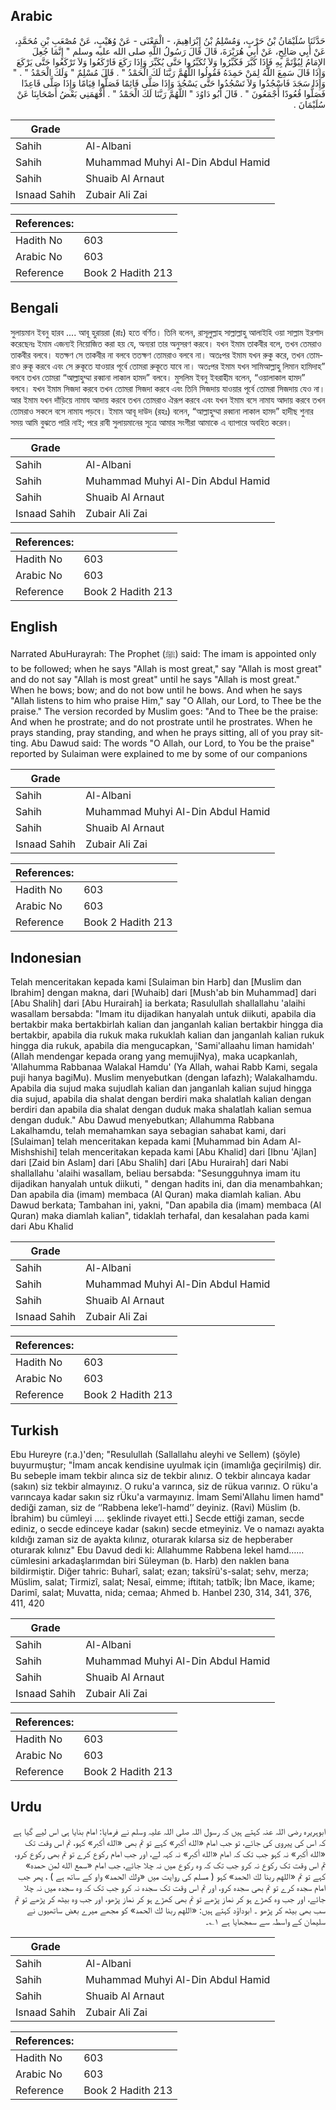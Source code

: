 ## Arabic


<div dir="rtl" lang="ar" style={{fontSize:'larger',backgroundColor:'#f8f9fa',padding:20}}>
حَدَّثَنَا سُلَيْمَانُ بْنُ حَرْبٍ، وَمُسْلِمُ بْنُ إِبْرَاهِيمَ، - الْمَعْنَى - عَنْ وُهَيْبٍ، عَنْ مُصْعَبِ بْنِ مُحَمَّدٍ، عَنْ أَبِي صَالِحٍ، عَنْ أَبِي هُرَيْرَةَ، قَالَ قَالَ رَسُولُ اللَّهِ صلى الله عليه وسلم ‏"‏ إِنَّمَا جُعِلَ الإِمَامُ لِيُؤْتَمَّ بِهِ فَإِذَا كَبَّرَ فَكَبِّرُوا وَلاَ تُكَبِّرُوا حَتَّى يُكَبِّرَ وَإِذَا رَكَعَ فَارْكَعُوا وَلاَ تَرْكَعُوا حَتَّى يَرْكَعَ وَإِذَا قَالَ سَمِعَ اللَّهُ لِمَنْ حَمِدَهُ فَقُولُوا اللَّهُمَّ رَبَّنَا لَكَ الْحَمْدُ ‏"‏ ‏.‏ قَالَ مُسْلِمٌ ‏"‏ وَلَكَ الْحَمْدُ ‏"‏ ‏.‏ ‏"‏ وَإِذَا سَجَدَ فَاسْجُدُوا وَلاَ تَسْجُدُوا حَتَّى يَسْجُدَ وَإِذَا صَلَّى قَائِمًا فَصَلُّوا قِيَامًا وَإِذَا صَلَّى قَاعِدًا فَصَلُّوا قُعُودًا أَجْمَعُونَ ‏"‏ ‏.‏ قَالَ أَبُو دَاوُدَ ‏"‏ اللَّهُمَّ رَبَّنَا لَكَ الْحَمْدُ ‏"‏ ‏.‏ أَفْهَمَنِي بَعْضُ أَصْحَابِنَا عَنْ سُلَيْمَانَ ‏.‏
</div>
<div style={{backgroundColor:'#f8f9fa',padding:20, marginBottom: 10}}><table> <thead> <tr> <th>Grade</th> <th></th> </tr> </thead> <tbody> <tr><td>Sahih</td><td>Al-Albani</td></tr><tr><td>Sahih</td><td>Muhammad Muhyi Al-Din Abdul Hamid</td></tr><tr><td>Sahih</td><td>Shuaib Al Arnaut</td></tr><tr><td>Isnaad Sahih</td><td>Zubair Ali Zai</td></tr></tbody></table><table> <thead> <tr> <th>References:</th> <th></th> </tr> </thead> <tbody><tr><td>Hadith No</td><td>603</td></tr><tr><td>Arabic No</td><td>603</td></tr><tr><td>Reference</td><td>Book 2 Hadith 213</td></tr></tbody></table></div>

## Bengali


<div dir="ltr" lang="bn" style={{fontSize:'larger',backgroundColor:'#f8f9fa',padding:20}}>
সুলায়মান ইবনু হারব .... আবূ হুরায়রা (রাঃ) হতে বর্ণিত। তিনি বলেন, রাসূলুল্লাহ সাল্লাল্লাহু আলাইহি ওয়া সাল্লাম ইরশাদ করেছেনঃ ইমাম এজন্যই নিয়োজিত করা হয় যে, অন্যরা তার অনুসরণ করবে। যখন ইমাম তাকবীর বলে, তখন তেমরাও তাকবীর বলবে। যতক্ষণ সে তাকবীর না বলবে ততক্ষণ তোমরাও বলবে না। অতঃপর ইমাম যখন রুকু করে, তখন তোমরাও রুকূ করবে এবং সে রুকূতে যাওয়ার পূর্বে তোমরা রুকূতে যাবে না। অতঃপর ইমাম যখন সামিআল্লাহু লিমান হামিদাহ” বলবে তখন তোমরা “আল্লাহুম্মা রব্বানা লাকাল হামদ” বলবে। মুসলিম ইবনু ইবরাহীম বলেন, “ওয়ালাকাল হামদ” বলবে। যখন ইমাম সিজদা করবে তখন তোমরা সিজদা করবে এবং তিনি সিজদায় যাওয়ার পূর্বে তোমরা সিজদায় যেও না। আর ইমাম যখন দাঁড়িয়ে নামায আদায় করবে তখন তোমরাও ঐরূপ করবে এবং যখন ইমাম বসে নামায আদায় করবে তখন তোমরাও সকলে বসে নামায পড়বে। ইমাম আবূ দাউদ (রহঃ) বলেন, “আল্লাহুম্মা রব্বানা লাকাল হামদ” হাদীছ শুনার সময় আমি বুঝতে পারি নাই; পরে রাবী সুলায়মানের সূত্রে আমার সংগীরা আমাকে এ ব্যাপারে অবহিত করেন।
</div>
<div style={{backgroundColor:'#f8f9fa',padding:20, marginBottom: 10}}><table> <thead> <tr> <th>Grade</th> <th></th> </tr> </thead> <tbody> <tr><td>Sahih</td><td>Al-Albani</td></tr><tr><td>Sahih</td><td>Muhammad Muhyi Al-Din Abdul Hamid</td></tr><tr><td>Sahih</td><td>Shuaib Al Arnaut</td></tr><tr><td>Isnaad Sahih</td><td>Zubair Ali Zai</td></tr></tbody></table><table> <thead> <tr> <th>References:</th> <th></th> </tr> </thead> <tbody><tr><td>Hadith No</td><td>603</td></tr><tr><td>Arabic No</td><td>603</td></tr><tr><td>Reference</td><td>Book 2 Hadith 213</td></tr></tbody></table></div>

## English


<div dir="ltr" lang="en" style={{fontSize:'larger',backgroundColor:'#f8f9fa',padding:20}}>
Narrated AbuHurayrah: The Prophet (ﷺ) said: The imam is appointed only to be followed; when he says "Allah is most great," say "Allah is most great" and do not say "Allah is most great" until he says "Allah is most great." When he bows; bow; and do not bow until he bows. And when he says "Allah listens to him who praise Him," say "O Allah, our Lord, to Thee be the praise." The version recorded by Muslim goes: "And to Thee be the praise: And when he prostrate; and do not prostrate until he prostrates. When he prays standing, pray standing, and when he prays sitting, all of you pray sitting. Abu Dawud said: The words "O Allah, our Lord, to You be the praise" reported by Sulaiman were explained to me by some of our companions
</div>
<div style={{backgroundColor:'#f8f9fa',padding:20, marginBottom: 10}}><table> <thead> <tr> <th>Grade</th> <th></th> </tr> </thead> <tbody> <tr><td>Sahih</td><td>Al-Albani</td></tr><tr><td>Sahih</td><td>Muhammad Muhyi Al-Din Abdul Hamid</td></tr><tr><td>Sahih</td><td>Shuaib Al Arnaut</td></tr><tr><td>Isnaad Sahih</td><td>Zubair Ali Zai</td></tr></tbody></table><table> <thead> <tr> <th>References:</th> <th></th> </tr> </thead> <tbody><tr><td>Hadith No</td><td>603</td></tr><tr><td>Arabic No</td><td>603</td></tr><tr><td>Reference</td><td>Book 2 Hadith 213</td></tr></tbody></table></div>

## Indonesian


<div dir="ltr" lang="id" style={{fontSize:'larger',backgroundColor:'#f8f9fa',padding:20}}>
Telah menceritakan kepada kami [Sulaiman bin Harb] dan [Muslim dan Ibrahim] dengan makna, dari [Wuhaib] dari [Mush'ab bin Muhammad] dari [Abu Shalih] dari [Abu Hurairah] ia berkata; Rasulullah shallallahu 'alaihi wasallam bersabda: "Imam itu dijadikan hanyalah untuk diikuti, apabila dia bertakbir maka bertakbirlah kalian dan janganlah kalian bertakbir hingga dia bertakbir, apabila dia rukuk maka rukuklah kalian dan janganlah kalian rukuk hingga dia rukuk, apabila dia mengucapkan, 'Sami'allaahu liman hamidah' (Allah mendengar kepada orang yang memujiNya), maka ucapkanlah, 'Allahumma Rabbanaa Walakal Hamdu' (Ya Allah, wahai Rabb Kami, segala puji hanya bagiMu). Muslim menyebutkan (dengan lafazh); Walakalhamdu. Apabila dia sujud maka sujudlah kalian dan janganlah kalian sujud hingga dia sujud, apabila dia shalat dengan berdiri maka shalatlah kalian dengan berdiri dan apabila dia shalat dengan duduk maka shalatlah kalian semua dengan duduk." Abu Dawud menyebutkan; Allahumma Rabbana Lakalhamdu, telah memahamkan saya sebagian sahabat kami, dari [Sulaiman] telah menceritakan kepada kami [Muhammad bin Adam Al-Mishshishi] telah menceritakan kepada kami [Abu Khalid] dari [Ibnu 'Ajlan] dari [Zaid bin Aslam] dari [Abu Shalih] dari [Abu Hurairah] dari Nabi shallallahu 'alaihi wasallam, beliau bersabda: "Sesungguhnya imam itu dijadikan hanyalah untuk diikuti, " dengan hadits ini, dan dia menambahkan; Dan apabila dia (imam) membaca (Al Quran) maka diamlah kalian. Abu Dawud berkata; Tambahan ini, yakni, "Dan apabila dia (imam) membaca (Al Quran) maka diamlah kalian", tidaklah terhafal, dan kesalahan pada kami dari Abu Khalid
</div>
<div style={{backgroundColor:'#f8f9fa',padding:20, marginBottom: 10}}><table> <thead> <tr> <th>Grade</th> <th></th> </tr> </thead> <tbody> <tr><td>Sahih</td><td>Al-Albani</td></tr><tr><td>Sahih</td><td>Muhammad Muhyi Al-Din Abdul Hamid</td></tr><tr><td>Sahih</td><td>Shuaib Al Arnaut</td></tr><tr><td>Isnaad Sahih</td><td>Zubair Ali Zai</td></tr></tbody></table><table> <thead> <tr> <th>References:</th> <th></th> </tr> </thead> <tbody><tr><td>Hadith No</td><td>603</td></tr><tr><td>Arabic No</td><td>603</td></tr><tr><td>Reference</td><td>Book 2 Hadith 213</td></tr></tbody></table></div>

## Turkish


<div dir="ltr" lang="tr" style={{fontSize:'larger',backgroundColor:'#f8f9fa',padding:20}}>
Ebu Hureyre (r.a.)'den; "Resulullah (Sallallahu aleyhi ve Sellem) (şöyle) buyurmuştur; "İmam ancak kendisine uyulmak için (imamlığa geçirilmiş) dir. Bu sebeple imam tekbir alınca siz de tekbir alınız. O tekbir alıncaya kadar (sakın) siz tekbir almayınız. O ruku'a varınca, siz de rükua varınız. O rüku'a varıncaya kadar sakın siz rÜku'a varmayınız. İmam Semi'Allahu limen hamd" dediği zaman, siz de ‘’Rabbena leke’l-hamd’’ deyiniz. (Ravi) Müslim (b. İbrahim) bu cümleyi .... şeklinde rivayet etti.] Secde ettiği zaman, secde ediniz, o secde edinceye kadar (sakın) secde etmeyiniz. Ve o namazı ayakta kıldığı zaman siz de ayakta kılınız, oturarak kılarsa siz de hepberaber oturarak kılınız" Ebu Davud dedi ki: Allahumme Rabbena lekel hamd…… cümlesini arkadaşlarımdan biri Süleyman (b. Harb) den naklen bana bildirmiştir. Diğer tahric: Buharî, salat; ezan; taksîrü's-salat; sehv, merza; Müslim, salat; Tirmizî, salat; Nesaî, eimme; iftitah; tatbîk; İbn Mace, ikame; Darimî, salat; Muvatta, nida; cemaa; Ahmed b. Hanbel 230, 314, 341, 376, 411, 420
</div>
<div style={{backgroundColor:'#f8f9fa',padding:20, marginBottom: 10}}><table> <thead> <tr> <th>Grade</th> <th></th> </tr> </thead> <tbody> <tr><td>Sahih</td><td>Al-Albani</td></tr><tr><td>Sahih</td><td>Muhammad Muhyi Al-Din Abdul Hamid</td></tr><tr><td>Sahih</td><td>Shuaib Al Arnaut</td></tr><tr><td>Isnaad Sahih</td><td>Zubair Ali Zai</td></tr></tbody></table><table> <thead> <tr> <th>References:</th> <th></th> </tr> </thead> <tbody><tr><td>Hadith No</td><td>603</td></tr><tr><td>Arabic No</td><td>603</td></tr><tr><td>Reference</td><td>Book 2 Hadith 213</td></tr></tbody></table></div>

## Urdu


<div dir="rtl" lang="ur" style={{fontSize:'larger',backgroundColor:'#f8f9fa',padding:20}}>
ابوہریرہ رضی اللہ عنہ کہتے ہیں کہ رسول اللہ صلی اللہ علیہ وسلم نے فرمایا: امام بنایا ہی اس لیے گیا ہے کہ اس کی پیروی کی جائے، تو جب امام «الله أكبر» کہے تو تم بھی «الله أكبر» کہو، تم اس وقت تک «الله أكبر» نہ کہو جب تک کہ امام «الله أكبر» نہ کہہ لے، اور جب امام رکوع کرے تو تم بھی رکوع کرو، تم اس وقت تک رکوع نہ کرو جب تک کہ وہ رکوع میں نہ چلا جائے، جب امام «سمع الله لمن حمده» کہے تو تم «اللهم ربنا لك الحمد» کہو ( مسلم کی روایت میں «ولك الحمد» واو کے ساتھ ہے ) ، پھر جب امام سجدہ کرے تو تم بھی سجدہ کرو، اور تم اس وقت تک سجدہ نہ کرو جب تک کہ وہ سجدہ میں نہ چلا جائے، اور جب وہ کھڑے ہو کر نماز پڑھے تو تم بھی کھڑے ہو کر نماز پڑھو، اور جب وہ بیٹھ کر پڑھے تو تم سب بھی بیٹھ کر پڑھو ۔ ابوداؤد کہتے ہیں: «اللهم ربنا لك الحمد» کو مجھے میرے بعض ساتھیوں نے سلیمان کے واسطہ سے سمجھایا ہے ۱؎۔
</div>
<div style={{backgroundColor:'#f8f9fa',padding:20, marginBottom: 10}}><table> <thead> <tr> <th>Grade</th> <th></th> </tr> </thead> <tbody> <tr><td>Sahih</td><td>Al-Albani</td></tr><tr><td>Sahih</td><td>Muhammad Muhyi Al-Din Abdul Hamid</td></tr><tr><td>Sahih</td><td>Shuaib Al Arnaut</td></tr><tr><td>Isnaad Sahih</td><td>Zubair Ali Zai</td></tr></tbody></table><table> <thead> <tr> <th>References:</th> <th></th> </tr> </thead> <tbody><tr><td>Hadith No</td><td>603</td></tr><tr><td>Arabic No</td><td>603</td></tr><tr><td>Reference</td><td>Book 2 Hadith 213</td></tr></tbody></table></div>